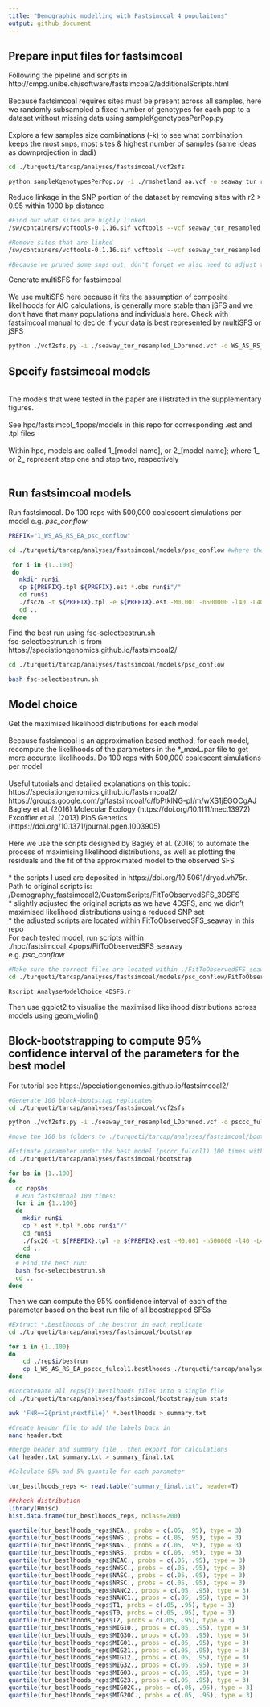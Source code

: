 ```yaml
---
title: "Demographic modelling with Fastsimcoal 4 populaitons"
output: github_document
---
```


## Prepare input files for fastsimcoal
Following the pipeline and scripts in http://cmpg.unibe.ch/software/fastsimcoal2/additionalScripts.html  
<br>
Because fastsimcoal requires sites must be present across all samples, here we randomly subsampled a fixed number of genotypes for each pop to a dataset without missing data using sampleKgenotypesPerPop.py  
<br>
Explore a few samples size combinations (-k) to see what combination keeps the most snps, most sites & highest number of samples (same ideas as downprojection in dadi)
```bash
cd ./turqueti/tarcap/analyses/fastsimcoal/vcf2sfs

python sampleKgenotypesPerPop.py -i ./rmshetland_aa.vcf -o seaway_tur_resampled.vcf -p original_diploid_popmap.txt -k Amundsen:4,Ross:8,EA:5,Weddell:15 -v
```

Reduce linkage in the SNP portion of the dataset by removing sites with r2 > 0.95 within 1000 bp distance 
```bash
#Find out what sites are highly linked 
/sw/containers/vcftools-0.1.16.sif vcftools --vcf seaway_tur_resampled.vcf --geno-r2 --min-r2 .95 --ld-window-bp 1000 --out ld_window_1000

#Remove sites that are linked
/sw/containers/vcftools-0.1.16.sif vcftools --vcf seaway_tur_resampled.vcf --exclude sitesLDprune.tsv --out seaway_tur_resampled_LDpruned --recode --recode-INFO-all

#Because we pruned some snps out, don't forget we also need to adjust the number of monomorphic sites proportional to the number of SNPS retained post linkage pruning 
```

Generate multiSFS for fastsimcoal  
<br>
We use multiSFS here because it fits the assumption of composite likelihoods for AIC calculations, is generally more stable than jSFS and we don't have that many populations and individuals here. Check with fastsimcoal manual to decide if your data is best represented by multiSFS or jSFS
```bash
python ./vcf2sfs.py -i ./seaway_tur_resampled_LDpruned.vcf -o WS_AS_RS_EA -p ./seaway_tur_resampled_popmap.txt -q Weddell,Amundsen,Ross,EA -v
```

## Specify fastsimcoal models
<br>
The models that were tested in the paper are illistrated in the supplementary figures.  
<br>
See hpc/fastsimcol_4pops/models in this repo for corresponding .est and .tpl files  
<br>
Within hpc, models are called 1_[model name], or 2_[model name]; where 1_ or 2_ represent step one and step two, respectively  
<br>

## Run fastsimcoal models
Run fastsimocal. Do 100 reps with 500,000 coalescent simulations per model
e.g. _psc_conflow_  

```bash
PREFIX="1_WS_AS_RS_EA_psc_conflow"

cd ./turqueti/tarcap/analyses/fastsimcoal/models/psc_conflow #where the .est, .tpl and .obs are

 for i in {1..100}
 do
   mkdir run$i
   cp ${PREFIX}.tpl ${PREFIX}.est *.obs run$i"/"
   cd run$i
   ./fsc26 -t ${PREFIX}.tpl -e ${PREFIX}.est -M0.001 -n500000 -l40 -L40 -C10 -c10 -B10 -d --multiSFS &> log.oe
   cd ..
 done
```

Find the best run using fsc-selectbestrun.sh  
fsc-selectbestrun.sh is from https://speciationgenomics.github.io/fastsimcoal2/
```bash
cd ./turqueti/tarcap/analyses/fastsimcoal/models/psc_conflow

bash fsc-selectbestrun.sh
```

## Model choice
Get the maximised likelihood distributions for each model  
<br>
Because fastsimcoal is an approximation based method, for each model, recompute the likelihoods of the parameters in the *_maxL.par file to get more accurate likelihoods. Do 100 reps with 500,000 coalescent simulations per model  
<br>
Useful tutorials and detailed explanations on this topic:  
https://speciationgenomics.github.io/fastsimcoal2/  
https://groups.google.com/g/fastsimcoal/c/fbPtklNG-pI/m/wXS1jEGOCgAJ  
Bagley et al. (2016) Molecular Ecology (https://doi.org/10.1111/mec.13972)  
Excoffier et al. (2013) PloS Genetics (https://doi.org/10.1371/journal.pgen.1003905)  
<br>
Here we use the scripts designed by Bagley et al. (2016) to automate the process of maximising likelihood distributions, as well as plotting the residuals and the fit of the approximated model to the observed SFS  
<br>
* the scripts I used are deposited in https://doi.org/10.5061/dryad.vh75r. Path to original scripts is: /Demography_fastsimcoal2/CustomScripts/FitToObservedSFS_3DSFS  
* slightly adjusted the original scripts as we have 4DSFS, and we didn't maximised likelihood distributions using a reduced SNP set  
* the adjusted scripts are located within FitToObservedSFS_seaway in this repo
<br>
For each tested model, run scripts within ./hpc/fastsimcoal_4pops/FitToObservedSFS_seaway  
e.g. _psc_conflow_  
```bash
#Make sure the correct files are located within ./FitToObservedSFS_seaway/FilesRequired
cd ./turqueti/tarcap/analyses/fastsimcoal/models/psc_conflow/FitToObservedSFS_seaway

Rscript AnalyseModelChoice_4DSFS.r
```

Then use ggplot2 to visualise the maximised likelihood distributions across models using geom_violin()

## Block-bootstrapping to compute 95% confidence interval of the parameters for the best model 

For tutorial see https://speciationgenomics.github.io/fastsimcoal2/

```bash
#Generate 100 block-bootstrap replicates
cd ./turqueti/tarcap/analyses/fastsimcoal/vcf2sfs

python ./vcf2sfs.py -i ./seaway_tur_resampled_LDpruned.vcf -o psccc_fulcol1 -p seaway_tur_resampled_popmap.txt -q Weddell,Amundsen,Ross,EA -v -w chr,bp,1000 -b 100

#move the 100 bs folders to ./turqueti/tarcap/analyses/fastsimcoal/bootstrap
```

```bash
#Estimate parameter under the best model (psccc_fulcol1) 100 times with each of the 100 boostrapped SFS 
cd ./turqueti/tarcap/analyses/fastsimcoal/bootstrap

for bs in {1..100}
do
  cd rep$bs
  # Run fastsimcoal 100 times:
  for i in {1..100}
  do
    mkdir run$i
    cp *.est *.tpl *.obs run$i"/"
    cd run$i
    ./fsc26 -t ${PREFIX}.tpl -e ${PREFIX}.est -M0.001 -n500000 -l40 -L40 -C10 -c10 -B10 -d --multiSFS &> log.oe
    cd ..
  done
  # Find the best run:
  bash fsc-selectbestrun.sh
  cd ..
done
```

Then we can compute the 95% confidence interval of each of the parameter based on the best run file of all boostrapped SFSs
```bash
#Extract *.bestlhoods of the bestrun in each replicate 
cd ./turqueti/tarcap/analyses/fastsimcoal/bootstrap

for i in {1..100}
do
	cd ./rep$i/bestrun
	cp 1_WS_AS_RS_EA_psccc_fulcol1.bestlhoods ./turqueti/tarcap/analyses/fastsimcoal/bootstrap/sum_stats/rep${i}.bestlhoods
done

#Concatenate all rep${i}.bestlhoods files into a single file 
cd ./turqueti/tarcap/analyses/fastsimcoal/bootstrap/sum_stats

awk 'FNR==2{print;nextfile}' *.bestlhoods > summary.txt

#Create header file to add the labels back in 
nano header.txt

#merge header and summary file , then export for calculations
cat header.txt summary.txt > summary_final.txt
```

```r
#Calculate 95% and 5% quantile for each parameter  

tur_bestlhoods_reps <- read.table("summary_final.txt", header=T)

##check distribution
library(Hmisc)
hist.data.frame(tur_bestlhoods_reps, nclass=200)

quantile(tur_bestlhoods_reps$NEA., probs = c(.05, .95), type = 3)
quantile(tur_bestlhoods_reps$NWS., probs = c(.05, .95), type = 3)
quantile(tur_bestlhoods_reps$NAS., probs = c(.05, .95), type = 3)
quantile(tur_bestlhoods_reps$NRS., probs = c(.05, .95), type = 3)
quantile(tur_bestlhoods_reps$NEAC., probs = c(.05, .95), type = 3)
quantile(tur_bestlhoods_reps$NWSC., probs = c(.05, .95), type = 3)
quantile(tur_bestlhoods_reps$NASC., probs = c(.05, .95), type = 3)
quantile(tur_bestlhoods_reps$NRSC., probs = c(.05, .95), type = 3)
quantile(tur_bestlhoods_reps$NANC2., probs = c(.05, .95), type = 3)
quantile(tur_bestlhoods_reps$NANC1., probs = c(.05, .95), type = 3)
quantile(tur_bestlhoods_reps$T1, probs = c(.05, .95), type = 3)
quantile(tur_bestlhoods_reps$T0, probs = c(.05, .95), type = 3)
quantile(tur_bestlhoods_reps$T2, probs = c(.05, .95), type = 3)
quantile(tur_bestlhoods_reps$MIG10., probs = c(.05, .95), type = 3)
quantile(tur_bestlhoods_reps$MIG30., probs = c(.05, .95), type = 3)
quantile(tur_bestlhoods_reps$MIG01., probs = c(.05, .95), type = 3)
quantile(tur_bestlhoods_reps$MIG21., probs = c(.05, .95), type = 3)
quantile(tur_bestlhoods_reps$MIG12., probs = c(.05, .95), type = 3)
quantile(tur_bestlhoods_reps$MIG32., probs = c(.05, .95), type = 3)
quantile(tur_bestlhoods_reps$MIG03., probs = c(.05, .95), type = 3)
quantile(tur_bestlhoods_reps$MIG23., probs = c(.05, .95), type = 3)
quantile(tur_bestlhoods_reps$MIG02C., probs = c(.05, .95), type = 3)
quantile(tur_bestlhoods_reps$MIG20C., probs = c(.05, .95), type = 3)
```
